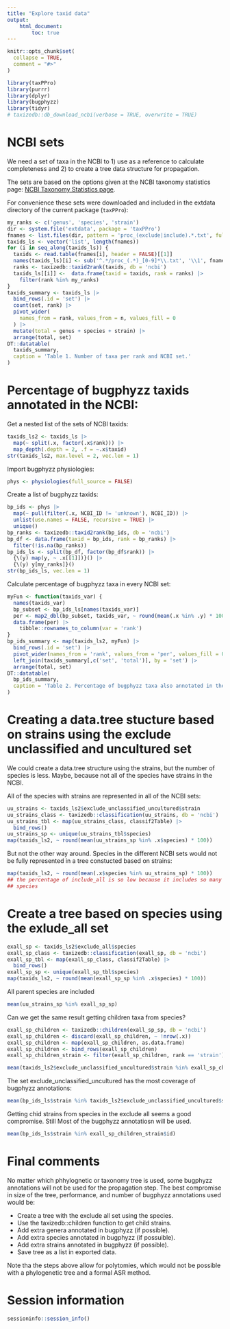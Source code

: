 ```yaml
---
title: "Explore taxid data"
output:
    html_document:
        toc: true
---
```


```r
knitr::opts_chunk$set(
  collapse = TRUE,
  comment = "#>"
)
```

```r
library(taxPPro)
library(purrr)
library(dplyr)
library(bugphyzz)
library(tidyr)
# taxizedb::db_download_ncbi(verbose = TRUE, overwrite = TRUE)
```

# NCBI sets

We need a set of taxa in the NCBI to 1) use as a reference to calculate
completeness and 2) to create a tree data structure for propagation.

The sets are based on the options given at the NCBI taxonomy statistics page:
[NCBI Taxonomy Statistics page](https://www.ncbi.nlm.nih.gov/Taxonomy/taxonomyhome.html/index.cgi?chapter=statistics&unclassified=hide&uncultured=hide&period=&from=&to=).

For convenience these sets were downloaded and included in the extdata
directory of the current package (`taxPPro`):

```r
my_ranks <- c('genus', 'species', 'strain')
dir <- system.file('extdata', package = 'taxPPro')
fnames <- list.files(dir, pattern = 'proc_(exclude|include).*.txt', full.names = TRUE)
taxids_ls <- vector('list', length(fnames))
for (i in seq_along(taxids_ls)) {
  taxids <- read.table(fnames[i], header = FALSE)[[1]]
  names(taxids_ls)[i] <- sub('^.*/proc_(.*)_[0-9]*\\.txt', '\\1', fnames[i])
  ranks <- taxizedb::taxid2rank(taxids, db = 'ncbi')
  taxids_ls[[i]] <-  data.frame(taxid = taxids, rank = ranks) |> 
    filter(rank %in% my_ranks) 
}
taxids_summary <- taxids_ls |> 
  bind_rows(.id = 'set') |> 
  count(set, rank) |> 
  pivot_wider(
    names_from = rank, values_from = n, values_fill = 0
  ) |> 
  mutate(total = genus + species + strain) |> 
  arrange(total, set)
DT::datatable(
  taxids_summary, 
  caption = 'Table 1. Number of taxa per rank and NCBI set.'
)
```

# Percentage of bugphyzz taxids annotated in the NCBI:

Get a nested list of the sets of NCBI taxids:

```r
taxids_ls2 <- taxids_ls |> 
  map(~ split(.x, factor(.x$rank))) |> 
  map_depth(.depth = 2, .f = ~.x$taxid)
str(taxids_ls2, max.level = 2, vec.len = 1)
```

Import bugphyzz physiologies:

```r
phys <- physiologies(full_source = FALSE)
```

Create a list of bugphyzz taxids:

```r
bp_ids <- phys |> 
  map(~ pull(filter(.x, NCBI_ID != 'unknown'), NCBI_ID)) |> 
  unlist(use.names = FALSE, recursive = TRUE) |> 
  unique()
bp_ranks <- taxizedb::taxid2rank(bp_ids, db = 'ncbi')
bp_df <- data.frame(taxid = bp_ids, rank = bp_ranks) |> 
  filter(!is.na(bp_ranks))
bp_ids_ls <- split(bp_df, factor(bp_df$rank)) |> 
  {\(y) map(y, ~ .x[[1]])}() |> 
  {\(y) y[my_ranks]}()
str(bp_ids_ls, vec.len = 1)
```

Calculate percentage of bugphyzz taxa in every NCBI set:

```r
myFun <- function(taxids_var) {
  names(taxids_var)
  bp_subset <- bp_ids_ls[names(taxids_var)]
  per <- map2_dbl(bp_subset, taxids_var, ~ round(mean(.x %in% .y) * 100))
  data.frame(per) |> 
    tibble::rownames_to_column(var = 'rank')
}
bp_ids_summary <- map(taxids_ls2, myFun) |> 
  bind_rows(.id = 'set') |> 
  pivot_wider(names_from = 'rank', values_from = 'per', values_fill = 0) |> 
  left_join(taxids_summary[,c('set', 'total')], by = 'set') |> 
  arrange(total, set)
DT::datatable(
  bp_ids_summary,
  caption = 'Table 2. Percentage of bugphyzz taxa also annotated in the NCBI sets per rank.'
)
```
# Creating a data.tree stucture based on strains using the exclude unclassified and uncultured set

We could create a data.tree structure using the strains, but the number of
species is less. Maybe, because not all of the species have strains in the
NCBI.

All of the species with strains are represented in all of the NCBI sets:

```r
uu_strains <- taxids_ls2$exclude_unclassified_uncultured$strain
uu_strains_class <- taxizedb::classification(uu_strains, db = 'ncbi')
uu_strains_tbl <- map(uu_strains_class, classif2Table) |> 
  bind_rows()
uu_strains_sp <- unique(uu_strains_tbl$species)
map(taxids_ls2, ~ round(mean(uu_strains_sp %in% .x$species) * 100))
```

But not the other way around. Species in the different NCBI sets would not 
be fully represented in a tree constucted based on strains:

```r
map(taxids_ls2, ~ round(mean(.x$species %in% uu_strains_sp) * 100))
## the percentage of include_all is so low because it includes so many more
## species
```
# Create a tree based on species using the exlude_all set


```r
exall_sp <- taxids_ls2$exclude_all$species
exall_sp_class <- taxizedb::classification(exall_sp, db = 'ncbi')
exall_sp_tbl <- map(exall_sp_class, classif2Table) |> 
  bind_rows()
exall_sp_sp <- unique(exall_sp_tbl$species)
map(taxids_ls2, ~ round(mean(exall_sp_sp %in% .x$species) * 100))
```
All parent species are included

```r
mean(uu_strains_sp %in% exall_sp_sp)
```

Can we get the same result getting children taxa from species?

```r
exall_sp_children <- taxizedb::children(exall_sp_sp, db = 'ncbi')
exall_sp_children <- discard(exall_sp_children, ~ !nrow(.x))
exall_sp_children <- map(exall_sp_children, as.data.frame)
exall_sp_children <- bind_rows(exall_sp_children)
exall_sp_children_strain <- filter(exall_sp_children, rank == 'strain')
```

```r
mean(taxids_ls2$exclude_unclassified_uncultured$strain %in% exall_sp_children_strain$id)
```

The set exclude_unclassified_uncultured has the most coverage of bugphyzz
annotations: 

```r
mean(bp_ids_ls$strain %in% taxids_ls2$exclude_unclassified_uncultured$strain)
```

Getting chid strains from species in the exclude all seems a good compromise.
Still Most of the bugphyzz annotatiosn will be used.

```r
mean(bp_ids_ls$strain %in% exall_sp_children_strain$id)
```


# Final comments

No matter which phhylognetic or taxonomy tree is used, some bugphyzz annotations
will not be used for the propagation step. The best compromise in size of the
tree, performance, and number of bugphyzz annotations used would be:

+ Create a tree with the exclude all set using the species.
+ Use the taxizedb::children function to get child strains.
+ Add extra genera annotated in bugphyzz (if possible).
+ Add extra species annotated in bugphyzz (if possuible).
+ Add extra strains annotated in bugphyzz (if possible).
+ Save tree as a list in exported data.

Note tha the steps above allow for polytomies, which would not be possible
with a phylogenetic tree and a formal ASR method.

# Session information

```r
sessioninfo::session_info()
```
